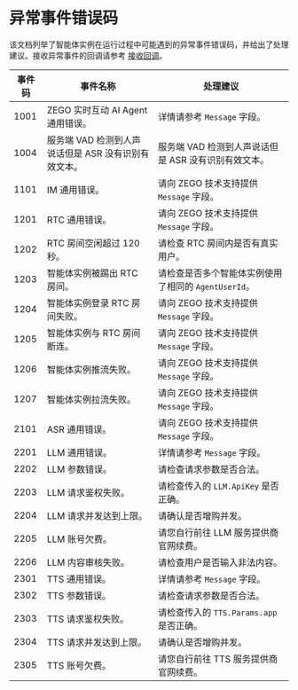 # 异常事件错误码

该文档列举了智能体实例在运行过程中可能遇到的异常事件错误码，并给出了处理建议。接收异常事件的回调请参考 [接收回调](./Receiving%20Callback.mdx)。

| 事件码 | 事件名称 | 处理建议 |
| --- | --- | --- |
| 1001 | ZEGO 实时互动 AI Agent 通用错误。 | 详情请参考 `Message` 字段。 |
| 1004 | 服务端 VAD 检测到人声说话但是 ASR 没有识别有效文本。 | 服务端 VAD 检测到人声说话但是 ASR 没有识别有效文本。 |
| 1101 | IM 通用错误。 | 请向 ZEGO 技术支持提供 `Message` 字段。 |
| 1201 | RTC 通用错误。 | 请向 ZEGO 技术支持提供 `Message` 字段。 |
| 1202 | RTC 房间空闲超过 120 秒。 | 请检查 RTC 房间内是否有真实用户。 |
| 1203 | 智能体实例被踢出 RTC 房间。 | 请检查是否多个智能体实例使用了相同的 `AgentUserId`。 |
| 1204 | 智能体实例登录 RTC 房间失败。 | 请向 ZEGO 技术支持提供 `Message` 字段。 |
| 1205 | 智能体实例与 RTC 房间断连。 | 请向 ZEGO 技术支持提供 `Message` 字段。 |
| 1206 | 智能体实例推流失败。 | 请向 ZEGO 技术支持提供 `Message` 字段。 |
| 1207 | 智能体实例拉流失败。 | 请向 ZEGO 技术支持提供 `Message` 字段。 |
| 2101 | ASR 通用错误。 | 请向 ZEGO 技术支持提供 `Message` 字段。 |
| 2201 | LLM 通用错误。 | 详情请参考 `Message` 字段。 |
| 2202 | LLM 参数错误。 | 请检查请求参数是否合法。 |
| 2203 | LLM 请求鉴权失败。 | 请检查传入的 `LLM.ApiKey` 是否正确。 |
| 2204 | LLM 请求并发达到上限。 | 请确认是否增购并发。 |
| 2205 | LLM 账号欠费。 | 请您自行前往 LLM 服务提供商官网续费。 |
| 2206 | LLM 内容审核失败。 | 请检查用户是否输入非法内容。 |
| 2301 | TTS 通用错误。 | 详情请参考 `Message` 字段。 |
| 2302 | TTS 参数错误。 | 请检查请求参数是否合法。 |
| 2303 | TTS 请求鉴权失败。 | 请检查传入的 `TTS.Params.app` 是否正确。 |
| 2304 | TTS 请求并发达到上限。 | 请确认是否增购并发。 |
| 2305 | TTS 账号欠费。 | 请您自行前往 TTS 服务提供商官网续费。 |